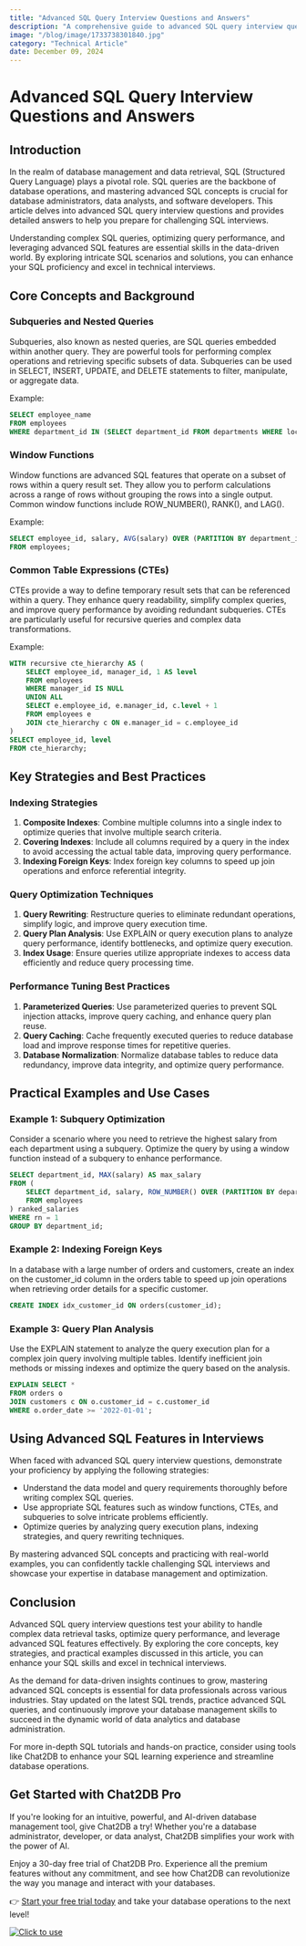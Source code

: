 ```yaml
---
title: "Advanced SQL Query Interview Questions and Answers"
description: "A comprehensive guide to advanced SQL query interview questions and answers, covering complex SQL concepts and practical examples."
image: "/blog/image/1733738301840.jpg"
category: "Technical Article"
date: December 09, 2024
---
```


# Advanced SQL Query Interview Questions and Answers


<Authors date="December 09, 2024">
  <Author name="Jing" link="https://chat2db.ai" />
</Authors>

## Introduction

In the realm of database management and data retrieval, SQL (Structured Query Language) plays a pivotal role. SQL queries are the backbone of database operations, and mastering advanced SQL concepts is crucial for database administrators, data analysts, and software developers. This article delves into advanced SQL query interview questions and provides detailed answers to help you prepare for challenging SQL interviews.

Understanding complex SQL queries, optimizing query performance, and leveraging advanced SQL features are essential skills in the data-driven world. By exploring intricate SQL scenarios and solutions, you can enhance your SQL proficiency and excel in technical interviews.

## Core Concepts and Background

### Subqueries and Nested Queries

Subqueries, also known as nested queries, are SQL queries embedded within another query. They are powerful tools for performing complex operations and retrieving specific subsets of data. Subqueries can be used in SELECT, INSERT, UPDATE, and DELETE statements to filter, manipulate, or aggregate data.

Example:
```sql
SELECT employee_name
FROM employees
WHERE department_id IN (SELECT department_id FROM departments WHERE location = 'New York');
```

### Window Functions

Window functions are advanced SQL features that operate on a subset of rows within a query result set. They allow you to perform calculations across a range of rows without grouping the rows into a single output. Common window functions include ROW_NUMBER(), RANK(), and LAG().

Example:
```sql
SELECT employee_id, salary, AVG(salary) OVER (PARTITION BY department_id) AS avg_salary
FROM employees;
```

### Common Table Expressions (CTEs)

CTEs provide a way to define temporary result sets that can be referenced within a query. They enhance query readability, simplify complex queries, and improve query performance by avoiding redundant subqueries. CTEs are particularly useful for recursive queries and complex data transformations.

Example:
```sql
WITH recursive cte_hierarchy AS (
    SELECT employee_id, manager_id, 1 AS level
    FROM employees
    WHERE manager_id IS NULL
    UNION ALL
    SELECT e.employee_id, e.manager_id, c.level + 1
    FROM employees e
    JOIN cte_hierarchy c ON e.manager_id = c.employee_id
)
SELECT employee_id, level
FROM cte_hierarchy;
```

## Key Strategies and Best Practices

### Indexing Strategies

1. **Composite Indexes**: Combine multiple columns into a single index to optimize queries that involve multiple search criteria.
2. **Covering Indexes**: Include all columns required by a query in the index to avoid accessing the actual table data, improving query performance.
3. **Indexing Foreign Keys**: Index foreign key columns to speed up join operations and enforce referential integrity.

### Query Optimization Techniques

1. **Query Rewriting**: Restructure queries to eliminate redundant operations, simplify logic, and improve query execution time.
2. **Query Plan Analysis**: Use EXPLAIN or query execution plans to analyze query performance, identify bottlenecks, and optimize query execution.
3. **Index Usage**: Ensure queries utilize appropriate indexes to access data efficiently and reduce query processing time.

### Performance Tuning Best Practices

1. **Parameterized Queries**: Use parameterized queries to prevent SQL injection attacks, improve query caching, and enhance query plan reuse.
2. **Query Caching**: Cache frequently executed queries to reduce database load and improve response times for repetitive queries.
3. **Database Normalization**: Normalize database tables to reduce data redundancy, improve data integrity, and optimize query performance.

## Practical Examples and Use Cases

### Example 1: Subquery Optimization

Consider a scenario where you need to retrieve the highest salary from each department using a subquery. Optimize the query by using a window function instead of a subquery to enhance performance.

```sql
SELECT department_id, MAX(salary) AS max_salary
FROM (
    SELECT department_id, salary, ROW_NUMBER() OVER (PARTITION BY department_id ORDER BY salary DESC) AS rn
    FROM employees
) ranked_salaries
WHERE rn = 1
GROUP BY department_id;
```

### Example 2: Indexing Foreign Keys

In a database with a large number of orders and customers, create an index on the customer_id column in the orders table to speed up join operations when retrieving order details for a specific customer.

```sql
CREATE INDEX idx_customer_id ON orders(customer_id);
```

### Example 3: Query Plan Analysis

Use the EXPLAIN statement to analyze the query execution plan for a complex join query involving multiple tables. Identify inefficient join methods or missing indexes and optimize the query based on the analysis.

```sql
EXPLAIN SELECT *
FROM orders o
JOIN customers c ON o.customer_id = c.customer_id
WHERE o.order_date >= '2022-01-01';
```

## Using Advanced SQL Features in Interviews

When faced with advanced SQL query interview questions, demonstrate your proficiency by applying the following strategies:
- Understand the data model and query requirements thoroughly before writing complex SQL queries.
- Use appropriate SQL features such as window functions, CTEs, and subqueries to solve intricate problems efficiently.
- Optimize queries by analyzing query execution plans, indexing strategies, and query rewriting techniques.

By mastering advanced SQL concepts and practicing with real-world examples, you can confidently tackle challenging SQL interviews and showcase your expertise in database management and optimization.

## Conclusion

Advanced SQL query interview questions test your ability to handle complex data retrieval tasks, optimize query performance, and leverage advanced SQL features effectively. By exploring the core concepts, key strategies, and practical examples discussed in this article, you can enhance your SQL skills and excel in technical interviews.

As the demand for data-driven insights continues to grow, mastering advanced SQL concepts is essential for data professionals across various industries. Stay updated on the latest SQL trends, practice advanced SQL queries, and continuously improve your database management skills to succeed in the dynamic world of data analytics and database administration.

For more in-depth SQL tutorials and hands-on practice, consider using tools like Chat2DB to enhance your SQL learning experience and streamline database operations.


## Get Started with Chat2DB Pro

If you're looking for an intuitive, powerful, and AI-driven database management tool, give Chat2DB a try! Whether you're a database administrator, developer, or data analyst, Chat2DB simplifies your work with the power of AI.

Enjoy a 30-day free trial of Chat2DB Pro. Experience all the premium features without any commitment, and see how Chat2DB can revolutionize the way you manage and interact with your databases.

👉 [Start your free trial today](https://chat2db.ai/pricing) and take your database operations to the next level!


[![Click to use](/image/blog/bg/chat2db.jpg)](https://chat2db.ai/)
